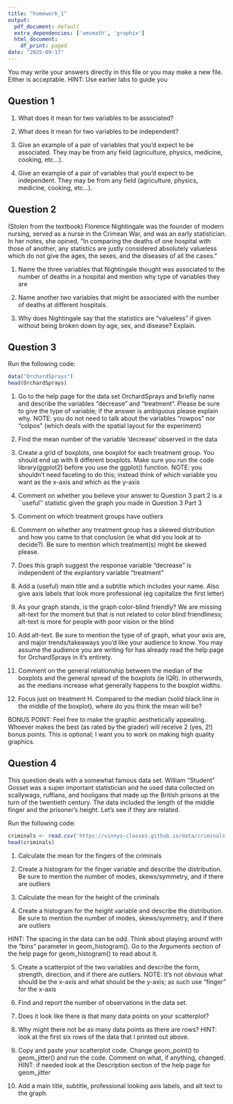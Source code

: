 ```yaml
---
title: "homework_1"
output:
  pdf_document: default
  extra_dependencies: ['amsmath', 'graphix']
  html_document:
    df_print: paged
date: "2025-09-17"
---
```

You may write your answers directly in this file or you may make a new file. Either is acceptable. HINT: Use earlier labs to guide you

## Question 1
1. What does it mean for two variables to be associated?

2. What does it mean for two variables to be independent?

3. Give an example of a pair of variables that you'd expect to be associated. They may be from any field (agriculture, physics, medicine, cooking, etc...).

4. Give an example of a pair of variables that you'd expect to be independent. They may be from any field (agriculture, physics, medicine, cooking, etc...).

## Question 2 
(Stolen from the textbook) Florence Nightingale was the founder of modern nursing, served as a nurse in the Crimean War, and was an early statistician. In her notes, she opined, “In comparing the deaths of one hospital with those of another, any statistics are justly considered absolutely valueless which do not give the ages, the sexes, and the diseases of all the cases.”

1. Name the three variables that Nightingale thought was associated to the number of deaths in a hospital and mention why type of variables they are

2. Name another two variables that might be associated with the number of deaths at different hospitals.

3. Why does Nightingale say that the statistics are “valueless” if given without being broken down by age, sex, and disease? Explain.


## Question 3 
Run the following code:
```r
data("OrchardSprays")
head(OrchardSprays)
```

1. Go to the help page for the data set OrchardSprays and briefly name and describe the variables "decrease" and "treatment". Please be sure to give the type of variable; if the answer is ambiguous please explain why. NOTE: you do not need to talk about the variables "rowpos" nor "colpos" (which deals with the spatial layout for the experiment) 

2. Find the mean number of the variable 'decrease' observed in the data 

3. Create a grid of boxplots, one boxplot for each treatment group. You should end up with 8 different boxplots. Make sure you run the code library(ggplot2) before you use the ggplot() function. NOTE: you shouldn't need faceting to do this; instead think of which variable you want as the x-axis and which as the y-axis





4. Comment on whether you believe your answer to Question 3 part 2 is a ``useful'' statistic given the graph you made in Question 3 Part 3

5. Comment on which treatment groups have outliers

6. Comment on whether any treatment group has a skewed distribution and how you came to that conclusion (ie what did you look at to decide?). Be sure to mention which treatment(s) might be skewed please.

7. Does this graph suggest the response variable "decrease" is independent of the explantory variable "treatment"

8. Add a (useful) main title and a subtitle which includes your name. Also give axis labels that look more professional (eg capitalize the first letter)

9. As your graph stands, is the graph color-blind friendly? We are missing alt-text for the moment but that is not related to color blind friendliness; alt-text is more for people with poor vision or the blind

10. Add alt-text. Be sure to mention the type of of graph, what your axis are, and major trends/takeaways you'd like your audience to know. You may assume the audience you are writing for has already read the help page for OrchardSprays in it's entirety.

11. Comment on the general relationship between the median of the boxplots and the general spread of the boxplots (ie IQR). In otherwords, as the medians increase what generally happens to the boxplot widths.

12. Focus just on treatment H. Compared to the median (solid black line in the middle of the boxplot), where do you think the mean will be?

BONUS POINT: Feel free to make the graphic aesthetically appealing. Whoever makes the best (as rated by the grader) will receive 2 (yes, 2!) bonus points. This is optional; I want you to work on making high quality graphics.

## Question 4
This question deals with a somewhat famous data set. William "Student" Gosset was a super important statistician and he used data collected on scallywags, ruffians, and hooligans that made up the British prisons at the turn of the twentieth century. The data included the length of the middle finger and the prisoner's height. Let's see if they are related.

Run the following code:
```r
criminals <- read.csv('https://vinnys-classes.github.io/data/criminals.csv')
head(criminals)
```

1. Calculate the mean for the fingers of the criminals

2. Create a histogram for the finger variable and describe the distribution. Be sure to mention the number of modes, skews/symmetry, and if there are outliers

3. Calculate the mean for the height of the criminals

4. Create a histogram for the height variable and describe the distribution. Be sure to mention the number of modes, skews/symmetry, and if there are outliers

HINT: The spacing in the data can be odd. Think about playing around with the "bins" parameter in geom_histogram(). Go to the Arguments section of the help page for geom_histogram() to read about it.

5. Create a scatterplot of the two variables and describe the form, strength, direction, and if there are outliers. NOTE: It's not obvious what should be the x-axis and what should be the y-axis; as such use "finger" for the x-axis

6. Find and report the number of observations in the data set.

7. Does it look like there is that many data points on your scatterplot?

8. Why might there not be as many data points as there are rows? HINT: look at the first six rows of the data that I printed out above.

9. Copy and paste your scatterplot code. Change geom_point() to geom_jitter() and run the code. Comment on what, if anything, changed. HINT: if needed look at the Description section of the help page for geom_jitter

10.  Add a main title, subtitle, professional looking axis labels, and alt text to the graph. 